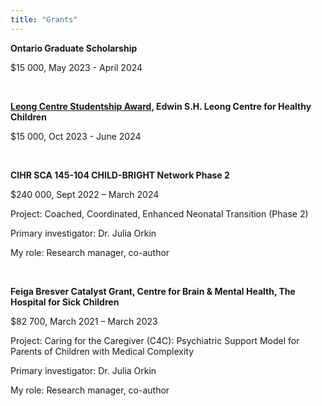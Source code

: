 ```yaml
---
title: "Grants"
---
```


**Ontario Graduate Scholarship**

\$15 000, May 2023 - April 2024

 

<a href="https://leongcentre.utoronto.ca/current-studentship-award-recipients">**Leong Centre Studentship Award**</a>**, Edwin S.H. Leong Centre for Healthy Children**

\$15 000, Oct 2023 - June 2024

 

**CIHR SCA 145-104 CHILD-BRIGHT Network Phase 2**

\$240 000, Sept 2022 -- March 2024

Project: Coached, Coordinated, Enhanced Neonatal Transition (Phase 2)

Primary investigator: Dr. Julia Orkin

My role: Research manager, co-author

 

**Feiga Bresver Catalyst Grant, Centre for Brain & Mental Health, The Hospital for Sick Children**

\$82 700, March 2021 -- March 2023

Project: Caring for the Caregiver (C4C): Psychiatric Support Model for Parents of Children with Medical Complexity

Primary investigator: Dr. Julia Orkin

My role: Research manager, co-author
